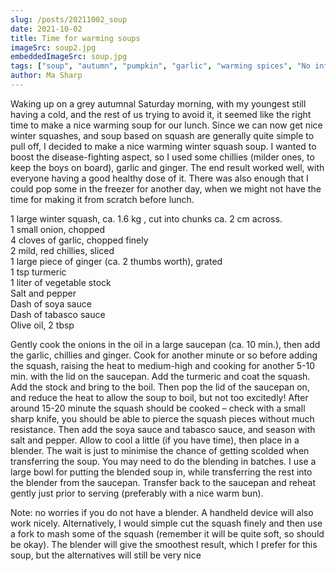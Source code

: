 ```yaml
---
slug: /posts/20211002_soup
date: 2021-10-02
title: Time for warming soups
imageSrc: soup2.jpg
embeddedImageSrc: soup.jpg
tags: ["soup", "autumn", "pumpkin", "garlic", "warming spices", "No infections here please!"]
author: Ma Sharp
---
```



Waking up on a grey autumnal Saturday morning, with my youngest still having a cold, and the rest of us trying to avoid it, it seemed like the right time to make a nice warming soup for our lunch. Since we can now get nice winter squashes, and soup based on squash are generally quite simple to pull off, I decided to make a nice warming winter squash soup. I wanted to boost the disease-fighting aspect, so I used some chillies (milder ones, to keep the boys on board), garlic and ginger. The end result worked well, with everyone having a good healthy dose of it. There was also enough that I could pop some in the freezer for another day, when we might not have the time for making it from scratch before lunch. 

<BlogEmbeddedImage alt='The ingredients' localImages={props.localImages} />

1 large winter squash, ca. 1.6 kg , cut into chunks ca. 2 cm across.  
1 small onion, chopped  
4 cloves of garlic, chopped finely  
2 mild, red chillies, sliced  
1 large piece of ginger (ca. 2 thumbs worth), grated  
1 tsp turmeric  
1 liter of vegetable stock  
Salt and pepper  
Dash of soya sauce  
Dash of  tabasco sauce  
Olive oil, 2 tbsp  

Gently cook the onions in the oil in a large saucepan (ca. 10 min.), then add the garlic, chillies and ginger. Cook for another minute or so before adding the squash, raising the heat to medium-high and cooking for another 5-10 min. with the lid on the saucepan. Add the turmeric and coat the squash. Add the stock and bring to the boil. Then pop the lid of the saucepan on, and reduce the heat to allow the soup to boil, but not too excitedly! After around 15-20 minute the squash should be cooked – check with a small sharp knife, you should be able to pierce the squash pieces without much resistance. Then add the soya sauce and tabasco sauce, and season with salt and pepper. Allow to cool a little (if you have time), then place in a blender. The wait is just to minimise the chance of getting scolded when transferring the soup. You may need to do the blending in batches. I use a large bowl for putting the blended soup in, while transferring the rest into the blender from the saucepan. Transfer back to the saucepan and reheat gently just prior to serving (preferably with a nice warm bun).

Note: no worries if you do not have a blender. A handheld device will also work nicely. Alternatively, I would simple cut the squash finely and then use a fork to mash some of the squash (remember it will be quite soft, so should be okay). The blender will give the smoothest result, which I prefer for this soup, but the alternatives will still be very nice <FaRegSmile />